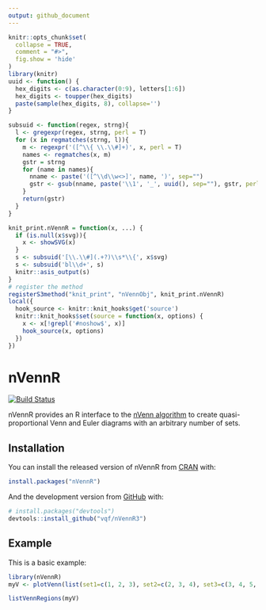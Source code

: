 ```yaml
---
output: github_document
---
```


<!-- README.md is generated from README.Rmd. Please edit that file -->

```r
knitr::opts_chunk$set(
  collapse = TRUE,
  comment = "#>",
  fig.show = 'hide'
)
library(knitr)
uuid <- function() {
  hex_digits <- c(as.character(0:9), letters[1:6])
  hex_digits <- toupper(hex_digits)
  paste(sample(hex_digits, 8), collapse='')
}

subsuid <- function(regex, strng){
  l <- gregexpr(regex, strng, perl = T)
  for (x in regmatches(strng, l)){ 
    m <- regexpr('([^\\{ \\.\\#]+)', x, perl = T)
    names <- regmatches(x, m)
    gstr = strng
    for (name in names){
      nname <- paste('([^\\d\\w<>]', name, ')', sep="")
      gstr <- gsub(nname, paste('\\1', '_', uuid(), sep=""), gstr, perl = T) 
    }
    return(gstr)
  }
}

knit_print.nVennR = function(x, ...) {
  if (is.null(x$svg)){
    x <- showSVG(x)
  }
  s <- subsuid('[\\.\\#](.+?)\\s*\\{', x$svg)
  s <- subsuid('bl\\d+', s)
  knitr::asis_output(s)
}
# register the method
registerS3method("knit_print", "nVennObj", knit_print.nVennR)
local({
  hook_source <- knitr::knit_hooks$get('source')
  knitr::knit_hooks$set(source = function(x, options) {
    x <- x[!grepl('#noshow$', x)]
    hook_source(x, options)
  })
})
```

# nVennR

<!-- badges: start -->
[![Build Status](https://travis-ci.org/vqf/nVennR3.svg?branch=master)](https://travis-ci.org/vqf/nVennR3)
<!-- badges: end -->

nVennR provides an R interface to the [nVenn algorithm](http://dx.doi.org/10.1093/bioinformatics/bty109) to create quasi-proportional Venn and Euler diagrams with an arbitrary number of sets.

## Installation

You can install the released version of nVennR from [CRAN](https://CRAN.R-project.org) with:

``` r
install.packages("nVennR")
```

And the development version from [GitHub](https://github.com/) with:

``` r
# install.packages("devtools")
devtools::install_github("vqf/nVennR3")
```
## Example

This is a basic example:

```r
library(nVennR)
myV <- plotVenn(list(set1=c(1, 2, 3), set2=c(2, 3, 4), set3=c(3, 4, 5, 'a', 'b'), set4=c(5, 6, 1, 4)))
```

```r
listVennRegions(myV)
```
